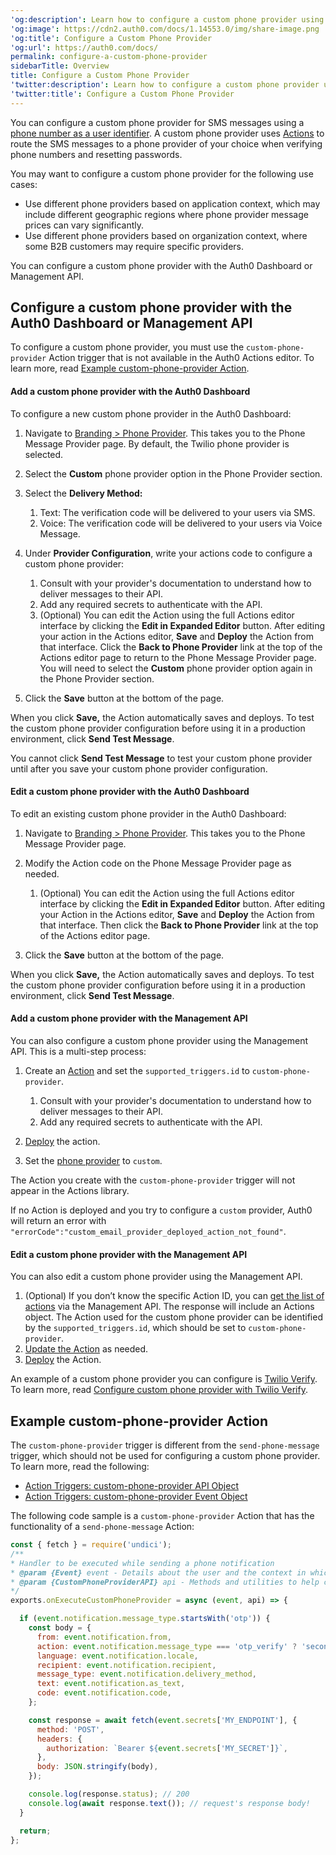 ---
'og:description': Learn how to configure a custom phone provider using Actions
'og:image': https://cdn2.auth0.com/docs/1.14553.0/img/share-image.png
'og:title': Configure a Custom Phone Provider
'og:url': https://auth0.com/docs/
permalink: configure-a-custom-phone-provider
sidebarTitle: Overview
title: Configure a Custom Phone Provider
'twitter:description': Learn how to configure a custom phone provider using Actions
'twitter:title': Configure a Custom Phone Provider
---
You can configure a custom phone provider for SMS messages using a [phone number as a user identifier](/docs/authenticate/database-connections/activate-and-configure-attributes-for-flexible-identifiers). A custom phone provider uses [Actions](/docs/customize/actions/actions-overview) to route the SMS messages to a phone provider of your choice when verifying phone numbers and resetting passwords.

You may want to configure a custom phone provider for the following use cases:

* Use different phone providers based on application context, which may include different geographic regions where phone provider message prices can vary significantly.
* Use different phone providers based on organization context, where some B2B customers may require specific providers.

You can configure a custom phone provider with the <Tooltip tip="Auth0 Dashboard: Auth0's main product to configure your services." cta="View Glossary" href="/docs/glossary?term=Auth0+Dashboard">Auth0 Dashboard</Tooltip> or <Tooltip tip="Auth0 Dashboard: Auth0's main product to configure your services." cta="View Glossary" href="/docs/glossary?term=Management+API">Management API</Tooltip>.

## Configure a custom phone provider with the Auth0 Dashboard or Management API

To configure a custom phone provider, you must use the `custom-phone-provider` Action trigger that is not available in the Auth0 Actions editor. To learn more, read [Example custom-phone-provider Action](#example-custom-phone-provider-action).

<Tabs><Tab title="Auth0 Dashboard">

#### Add a custom phone provider with the Auth0 Dashboard

To configure a new custom phone provider in the Auth0 Dashboard:

1. Navigate to [Branding > Phone Provider](https://manage.auth0.com/dashboard/#/phone/templates/phone/provider). This takes you to the Phone Message Provider page. By default, the Twilio phone provider is selected.
2. Select the **Custom** phone provider option in the Phone Provider section.
3. Select the **Delivery Method:**

   1. Text: The verification code will be delivered to your users via SMS.
   2. Voice: The verification code will be delivered to your users via Voice Message.
4. Under **Provider Configuration**, write your actions code to configure a custom phone provider:

   1. Consult with your provider's documentation to understand how to deliver messages to their API.
   2. Add any required secrets to authenticate with the API.
   3. (Optional) You can edit the Action using the full Actions editor interface by clicking the **Edit in Expanded Editor** button. After editing your action in the Actions editor, **Save** and **Deploy** the Action from that interface. Click the **Back to Phone Provider** link at the top of the Actions editor page to return to the Phone Message Provider page. You will need to select the **Custom** phone provider option again in the Phone Provider section.
5. Click the **Save** button at the bottom of the page.

When you click **Save,** the Action automatically saves and deploys. To test the custom phone provider configuration before using it in a production environment, click **Send Test Message**.

<Callout icon="file-lines" color="#0EA5E9" iconType="regular">

You cannot click **Send Test Message** to test your custom phone provider until after you save your custom phone provider configuration.

</Callout>

#### Edit a custom phone provider with the Auth0 Dashboard

To edit an existing custom phone provider in the Auth0 Dashboard:

1. Navigate to [Branding > Phone Provider](https://manage.auth0.com/dashboard/#/phone/templates/phone/provider). This takes you to the Phone Message Provider page.
2. Modify the Action code on the Phone Message Provider page as needed.

   1. (Optional) You can edit the Action using the full Actions editor interface by clicking the **Edit in Expanded Editor** button. After editing your Action in the Actions editor, **Save** and **Deploy** the Action from that interface. Then click the **Back to Phone Provider** link at the top of the Actions editor page.
3. Click the **Save** button at the bottom of the page.

When you click **Save,** the Action automatically saves and deploys. To test the custom phone provider configuration before using it in a production environment, click **Send Test Message**.

</Tab><Tab title="Management API">

#### Add a custom phone provider with the Management API

You can also configure a custom phone provider using the Management API. This is a multi-step process:

1. Create an [Action](https://auth0.com/docs/api/management/v2/actions/post-action) and set the `supported_triggers.id` to `custom-phone-provider`.

   1. Consult with your provider's documentation to understand how to deliver messages to their API.
   2. Add any required secrets to authenticate with the API.
2. [Deploy](https://auth0.com/docs/api/management/v2/actions/post-deploy-action) the action.
3. Set the [phone provider](https://auth0.com/docs/api/management/v2/branding/create-phone-provider) to `custom`.

<Callout icon="file-lines" color="#0EA5E9" iconType="regular">

The Action you create with the `custom-phone-provider` trigger will not appear in the Actions library.

</Callout>

<Callout icon="file-lines" color="#0EA5E9" iconType="regular">

If no Action is deployed and you try to configure a `custom` provider, Auth0 will return an error with `"errorCode":"custom_email_provider_deployed_action_not_found"`.

</Callout>

#### Edit a custom phone provider with the Management API

You can also edit a custom phone provider using the Management API.

1. (Optional) If you don’t know the specific Action ID, you can [get the list of actions](https://auth0.com/docs/api/management/v2/actions/get-actions) via the Management API. The response will include an Actions object. The Action used for the custom phone provider can be identified by the `supported_triggers.id`, which should be set to `custom-phone-provider`.
2. [Update the Action](https://auth0.com/docs/api/management/v2/actions/patch-action) as needed.
3. [Deploy](https://auth0.com/docs/api/management/v2/actions/post-deploy-action) the Action.

</Tab></Tabs>

An example of a custom phone provider you can configure is [Twilio Verify](https://www.twilio.com/docs/verify). To learn more, read [Configure custom phone provider with Twilio Verify](/docs/customize/phone-messages/configure-phone-messaging-providers/configure-a-custom-phone-provider/configure-a-custom-phone-provider-with-twilio-verify).

## Example custom-phone-provider Action

The `custom-phone-provider` trigger is different from the `send-phone-message` trigger, which should not be used for configuring a custom phone provider. To learn more, read the following:

* [Action Triggers: custom-phone-provider API Object](/docs/customize/phone-messages/configure-phone-messaging-providers/configure-a-custom-phone-provider/action-triggers-custom-phone-provider-api-object)
* [Action Triggers: custom-phone-provider Event Object](/docs/customize/phone-messages/configure-phone-messaging-providers/configure-a-custom-phone-provider/actions-triggers-custom-phone-provider-event-object)

The following code sample is a `custom-phone-provider` Action that has the functionality of a `send-phone-message` Action:

```javascript lines expandable
const { fetch } = require('undici');
/**
* Handler to be executed while sending a phone notification
* @param {Event} event - Details about the user and the context in which they are logging in.
* @param {CustomPhoneProviderAPI} api - Methods and utilities to help change the behavior of sending a phone notification.
*/
exports.onExecuteCustomPhoneProvider = async (event, api) => {

  if (event.notification.message_type.startsWith('otp')) {
    const body = {
      from: event.notification.from,
      action: event.notification.message_type === 'otp_verify' ? 'second-factor-authenticator' : 'enrollment',
      language: event.notification.locale,
      recipient: event.notification.recipient,
      message_type: event.notification.delivery_method,
      text: event.notification.as_text,
      code: event.notification.code,
    };

    const response = await fetch(event.secrets['MY_ENDPOINT'], {
      method: 'POST',
      headers: {
        authorization: `Bearer ${event.secrets['MY_SECRET']}`,
      },
      body: JSON.stringify(body),
    });

    console.log(response.status); // 200
    console.log(await response.text()); // request's response body!
  }

  return;
};
```



